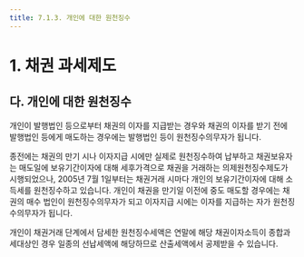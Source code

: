```yaml
---
title: 7.1.3. 개인에 대한 원천징수
---
```

# 1. 채권 과세제도

## 다. 개인에 대한 원천징수

개인이 발행법인 등으로부터 채권의 이자를 지급받는 경우와 채권의 이자를 받기 전에 발행법인 등에게 매도하는 경우에는 발행법인 등이 원천징수의무자가 됩니다.

종전에는 채권의 만기 시나 이자지급 시에만 실제로 원천징수하여 납부하고 채권보유자는 매도일에 보유기간이자에 대해 세후가격으로 채권을 거래하는 의제원천징수제도가 시행되었으나, 2005년 7월 1일부터는 채권거래 시마다 개인의 보유기간이자에 대해 소득세를 원천징수하고 있습니다. 개인이 채권을 만기일 이전에 중도 매도할 경우에는 채권의 매수 법인이 원천징수의무자가 되고 이자지급 시에는 이자를 지급하는 자가 원천징수의무자가 됩니다.

개인이 채권거래 단계에서 담세한 원천징수세액은 연말에 해당 채권이자소득이 종합과세대상인 경우 일종의 선납세액에 해당하므로 산출세액에서 공제받을 수 있습니다.

